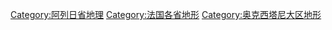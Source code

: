 [[Category:阿列日省地理|Category:阿列日省地理]]
[[Category:法国各省地形|Category:法国各省地形]]
[[Category:奥克西塔尼大区地形|Category:奥克西塔尼大区地形]]